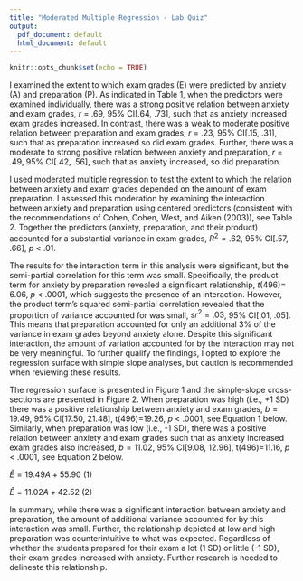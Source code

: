 ```yaml
---
title: "Moderated Multiple Regression - Lab Quiz"
output: 
  pdf_document: default
  html_document: default
---
```


```r
knitr::opts_chunk$set(echo = TRUE)
```

I examined the extent to which exam grades (E) were predicted by anxiety (A) and preparation (P). As indicated in Table 1, when the predictors were examined individually, there was a strong positive relation between anxiety and exam grades, *r* = .69, 95% CI[.64, .73], such that as anxiety increased exam grades increased. In contrast, there was a weak to moderate positive relation between preparation and exam grades, *r* = .23, 95% CI[.15, .31], such that as preparation increased so did exam grades. Further, there was a moderate to strong positive relation between anxiety and preparation, *r* = .49, 95% CI[.42, .56], such that as anxiety increased, so did preparation. 

I used moderated multiple regression to test the extent to which the relation between anxiety and exam grades depended on the amount of exam preparation. I assessed this moderation by examining the interaction between anxiety and preparation using centered predictors (consistent  with the recommendations of Cohen, Cohen, West, and Aiken (2003)), see Table 2. Together the predictors (anxiety, preparation, and their product) accounted for a substantial variance in exam grades, $R^2=.62$, 95% CI[.57, .66], *p* < .01. 

The results for the interaction term in this analysis were significant, but the semi-partial correlation for this term was small. Specifically, the product term for anxiety by preparation revealed a significant relationship, *t*(496)= 6.06, *p* < .0001, which suggests the presence of an interaction. However, the product term's squared semi-partial correlation revealed that the proportion of variance accounted for was small, $sr^2=.03$, 95% CI[.01, .05]. This means that preparation accounted for only an additional 3% of the variance in exam grades beyond anxiety alone. Despite this significant interaction, the amount of variation accounted for by the interaction may not be very meaningful. To further qualify the findings, I opted to explore the regression surface with simple slope analyses, but caution is recommended when reviewing these results. 

The regression surface is presented in Figure 1 and the simple-slope cross-sections are presented in Figure 2. When preparation was high (i.e., +1 SD) there was a positive relationship between anxiety and exam grades, $b=19.49$, 95% CI[17.50, 21.48], t(496)=19.26, *p* < .0001, see Equation 1 below. Similarly, when preparation was low (i.e., -1 SD), there was a positive relation between anxiety and exam grades such that as anxiety increased exam grades also increased, $b=11.02$, 95% CI[9.08, 12.96], t(496)=11.16, *p* < .0001, see Equation 2 below.


$\hat{E}= 19.49A + 55.90$   (1)

$\hat{E}= 11.02A + 42.52$   (2)

In summary, while there was a significant interaction between anxiety and preparation, the amount of additional variance accounted for by this interaction was small. Further, the relationship depicted at low and high preparation was counterintuitive to what was expected. Regardless of whether the students prepared for their exam a lot (1 SD) or little (-1 SD), their exam grades increased with anxiety. Further research is needed to delineate this relationship. 